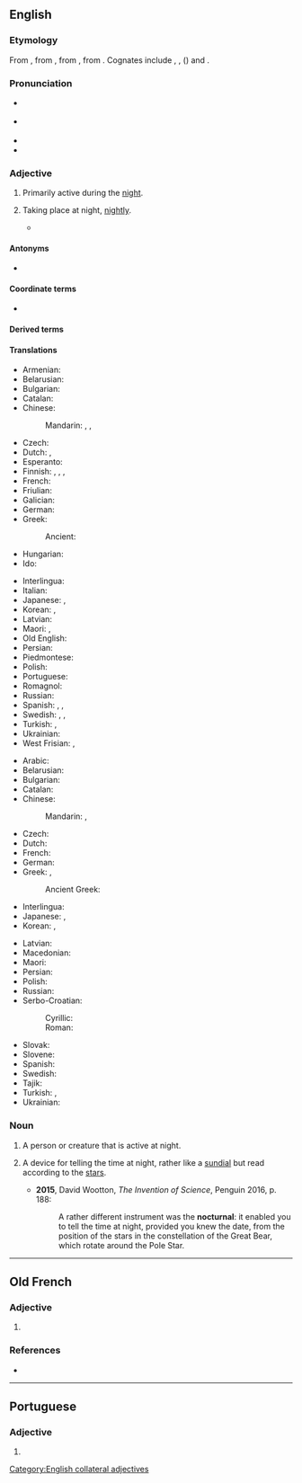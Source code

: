 ==English==

===Etymology===
From {{bor|en|frm|nocturnal}}, from {{der|en|la|nocturnus||nocturnal, nightly}}, from {{der|en|la|nox||night}}, from {{inh|en|ine-pro|*nókʷts||night}}. Cognates include {{cog|grc|νύξ}}, {{cog|sa|नक्ति|tr=nákti}}, {{cog|ang|niht}} ({{cog|en|night}}) and {{cog|sla-pro|*noťь}}.

===Pronunciation===
* {{a|UK}} {{IPA|en|/nɒkˈtɜː(ɹ).nəl/}}
* {{a|US}} {{IPA|en|/nɑkˈtɝ.nəl/}}
* {{audio|en|en-us-nocturnal.ogg|Audio (US)}}
* {{rhymes|en|ɜː(ɹ)nəl|s=3}}

===Adjective===
{{en-adj}}

# {{lb|en|of a person, creature, group, or species}} Primarily active during the [[night]].
#: {{ux|en|'''nocturnal''' birds}}
# {{lb|en|of an occurrence}} Taking place at night, [[nightly]].
#* {{quote-journal|en|date=2013-01-01
|author=Paul Bartel, Ashli Moore
|title=Avian Migration: The Ultimate Red-Eye Flight
|volume=101|issue=1|page=47&ndash;48
|magazine=[[w:American Scientist|American Scientist]]
|url=http://www.americanscientist.org/issues/issues/feature/2013/1/avian-migration-the-ultimate-red-eye-flight
|passage=Many of these classic methods are still used, with some modern improvements. For example, with the aid of special microphones and automated sound detection software, ornithologists recently reported [&hellip;] that pine siskins {{qualifier|Spinus pinus}} undergo an irregular, nomadic type of '''nocturnal''' migration.}}
#: {{ux|en|a suspicious '''nocturnal''' outing}}

====Antonyms====
* {{l|en|diurnal}}

====Coordinate terms====
* {{l|en|crepuscular}}

====Derived terms====
{{der3|en|nocturnal arc|nocturnal arch|nocturnal delirium|nocturnal emission|nocturnal penile tumescence|nocturnal pollution|nocturnalist|nocturnality|nocturnally|nonnocturnal}}

====Translations====
{{trans-top|primarily active during the night}}
* Armenian: {{t+|hy|գիշերային}}
* Belarusian: {{t|be|начны́}}
* Bulgarian: {{t+|bg|но́щен}}
* Catalan: {{t+|ca|nocturn}}
* Chinese:
*: Mandarin: {{t+|cmn|夜|tr=yè de|alt=夜的}}, {{t+|cmn|晝伏夜出}}, {{t+|cmn|昼伏夜出|tr=zhòufúyèchū}}
* Czech: {{t+|cs|noční}}
* Dutch: {{t+|nl|nachtelijk}}, {{t|nl|[[nacht]]-}}
* Esperanto: {{t|eo|nokta}}
* Finnish: {{t|fi|[[yö]]-}} {{qualifier|former part of compound}}, {{t+|fi|yöllinen}}, {{t+|fi|öinen}}, {{t|fi|nokturnaalinen}} {{qualifier|scientific}}
* French: {{t+|fr|nocturne}}
* Friulian: {{t-needed|fur}}
* Galician: {{t|gl|nocturno|m}}
* German: {{t+|de|nachtaktiv}}
* Greek: {{t+|el|νυκτόβιος}}
*: Ancient: {{t|grc|νυκτερινός}}
* Hungarian: {{t+|hu|éjjeli}}
* Ido: {{t+|io|noktala}}
{{trans-mid}}
* Interlingua: {{t|ia|nocturne}}
* Italian: {{t+|it|notturno}}
* Japanese: {{t+|ja|夜行|tr=やこう, yakō, やぎょう, yagyō}}, {{t|ja|夜行性|tr=やこうせい, yakōsei}}
* Korean: {{t+|ko|야행(夜行)}}, {{t+|ko|야행성(夜行性)}}
* Latvian: {{t|lv|naksnīgs}}
* Maori: {{t|mi|ohopō}}, {{t|mi|moeao}}
* Old English: {{t|ang|nihtlīċ}}
* Persian: {{t+|fa|شبانه|tr=šabâne}}
* Piedmontese: {{t-needed|pms}}
* Polish: {{t+|pl|nocny}}
* Portuguese: {{t+|pt|noturno|m}}
* Romagnol: {{t-needed|rgn}}
* Russian: {{t+|ru|ночно́й}}
* Spanish: {{t+|es|nocturno}}, {{t+|es|noctámbulo}}, {{t+|es|trasnochador}}
* Swedish: {{t|sv|[[natt]]-}}, {{t|sv|nattaktiv}}, {{t|sv|[[aktiv]] om [[natten]]}}
* Turkish: {{t|tr|gececil}}, {{t+|tr|noktürnal|alt=noktürnâl}}
* Ukrainian: {{t|uk|нічни́й}}
* West Frisian: {{t|fy|nachtlik}}, {{t|fy|[[nacht]]-}}
{{trans-bottom}}

{{trans-top|taking place at night}}
* Arabic: {{t|ar|لَيْلِيّ}}
* Belarusian: {{t|be|начны́}}
* Bulgarian: {{t+|bg|но́щен}}
* Catalan: {{t+|ca|nocturn}}
* Chinese:
*: Mandarin: {{t+|cmn|夜間|alt=夜間的}}, {{t+|cmn|夜间|tr=yèjiān de|alt=夜间的}}
* Czech: {{t+|cs|noční}}
* Dutch: {{t+|nl|nachtelijk}}
* French: {{t+|fr|nocturne}}
* German: {{t+|de|nächtlich}}
* Greek: {{t+|el|νυχτερινός}}, {{t+|el|νυχτιάτικος}}
*: Ancient Greek: {{t|grc|νυκτερινός}}
* Interlingua: {{t|ia|nocturne}}
* Japanese: {{t+|ja|夜|tr=よ​るの, yoru no|alt=夜の}}, {{t+|ja|夜間|tr=やかんの, yakan no|alt=夜間の}}
* Korean: {{t+|ko|밤|alt=밤의}}, {{t+|ko|야간|alt=야간의}}
{{trans-mid}}
* Latvian: {{t|lv|naksnīgs}}
* Macedonian: {{t|mk|ноќен}}
* Maori: {{t|mi|tūāpō}}
* Persian: {{t|fa|شبانه‎|tr=šabâne}}
* Polish: {{t+|pl|nocny}}
* Russian: {{t+|ru|ночно́й}}
* Serbo-Croatian:
*: Cyrillic: {{t|sh|но̀ћнӣ}}
*: Roman: {{t+|sh|nòćnī}}
* Slovak: {{t+|sk|nočný}}
* Slovene: {{t+|sl|nočen}}
* Spanish: {{t+|es|nocturno}}
* Swedish: {{t+|sv|nattlig}}
* Tajik: {{t+|tg|шабона}}
* Turkish: {{t|tr|geceleyin olan}}, {{t|tr|geceye ait}}
* Ukrainian: {{t|uk|нічни́й}}
{{trans-bottom}}

===Noun===
{{en-noun}}

# A person or creature that is active at night.
# {{lb|en|historical}} A device for telling the time at night, rather like a [[sundial]] but read according to the [[star]]s.
#: {{synonyms|en|star clock}}
#* '''2015''', David Wootton, ''The Invention of Science'', Penguin 2016, p. 188:
#*: A rather different instrument was the '''nocturnal''': it enabled you to tell the time at night, provided you knew the date, from the position of the stars in the constellation of the Great Bear, which rotate around the Pole Star.

[[Category:English collateral adjectives]]
{{topics|en|Night}}

----

==Old French==

===Adjective===
{{fro-adj}}

# {{l|en|nocturnal}}

===References===
* {{R:Godefroy}}

----

==Portuguese==

===Adjective===
{{pt-adj}}

# {{pt-superseded-silent-letter-1990|noturnal}}